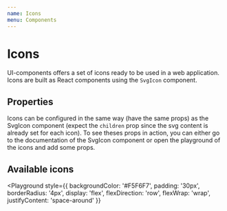 ```yaml
---
name: Icons
menu: Components
---
```



# Icons

UI-components offers a set of icons ready to be used in a web application.
Icons are built as React components using the `SvgIcon` component.

## Properties

Icons can be configured in the same way (have the same props) as the SvgIcon component (expect the `children` prop since the svg content is already set for each icon).
To see theses props in action, you can either go to the documentation of the SvgIcon component or open the
playground of the icons and add some props.

<Props of={PasswordsIcon} size={30} />

## Available icons

<Playground
  style={{
    backgroundColor: '#F5F6F7',
    padding: '30px',
    borderRadius: '4px',
    display: 'flex',
    flexDirection: 'row',
    flexWrap: 'wrap',
    justifyContent: 'space-around'
  }}
>
  <EditIcon title='translation_key' size={30} />
  <CopyPasswordIcon size={30} />
  <RevealIcon size={30} />
  <HideIcon size={30} />
  <NoNetworkIcon size={30} />
  <SharedIcon size={30} />
  <LoaderIcon size={30} />
  <CaretDownIcon size={30} />
  <CheckIcon size={30} />
  <VaultIcon size={30} />
  <WebIcon size={30} />
  <GeneratorIcon size={30} />
  <DotsIcon size={30} />
  <SearchIcon size={30} />
  <CloseIcon size={30} />
  <ArrowDownIcon size={30} />
  <RefreshIcon size={30} />
  <ToolsIcon size={30} />
  <ComputerIcon size={30} />
  <PasswordChangerIcon size={30} />
  <SecurityDashboardIcon size={30} />
  <PasswordHistoryIcon size={30} />
  <PasswordsIcon size={30} />
  <InfoCircleIcon size={30} />
  <PersonalInfoIcon size={30} />
  <HelpIcon size={30} />
  <MobileIcon size={30} />
  <IdIcon size={30} />
  <PaymentsIcon size={30} />
  <MailIcon size={30} />
  <HouseIcon size={30} />
  <BuildingIcon size={30} />
  <PhoneIcon size={30} />
  <ShieldCheckIcon viewBox='0 0 50 50' size={30} />
  <ShieldFlagIcon viewBox='0 0 50 50' size={30} />
  <OpenWebsiteIcon viewBox='0 0 24 24' size={30} />
  <CopyIcon size={30} />
</Playground>
